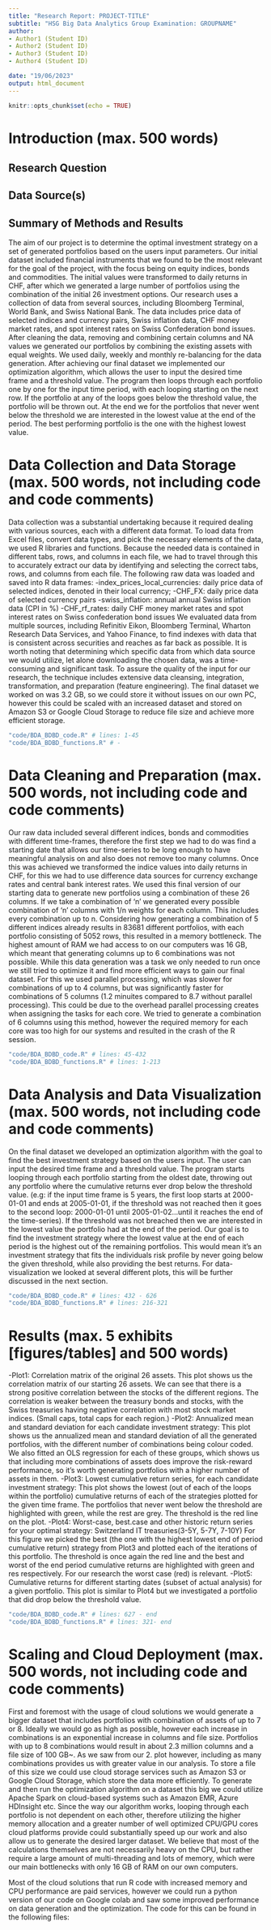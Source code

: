 ```yaml
---
title: "Research Report: PROJECT-TITLE"
subtitle: "HSG Big Data Analytics Group Examination: GROUPNAME"
author:
- Author1 (Student ID)
- Author2 (Student ID)
- Author3 (Student ID)
- Author4 (Student ID)

date: "19/06/2023"
output: html_document
---
```


```r
knitr::opts_chunk$set(echo = TRUE)
```

# Introduction (max. 500 words)

## Research Question

## Data Source(s)

## Summary of Methods and Results

The aim of our project is to determine the optimal investment strategy on a set of generated portfolios based on
the users input parameters. Our initial dataset included financial instruments that we found to be the most relevant
for the goal of the project, with the focus being on equity indices, bonds and commodities. The initial values were transformed to daily returns in CHF, after which we generated a large number of portfolios using the combination of the initial 26 investment options. 
Our research uses a collection of data from several sources, including Bloomberg Terminal, World Bank, and Swiss National Bank. The data includes price data of selected indices and currency pairs, Swiss inflation data, CHF money market rates, and spot interest rates on Swiss Confederation bond issues.
After cleaning the data, removing and combining certain columns and NA values we generated our portfolios by combining the existing assets with equal weights. We used daily, weekly and monthly re-balancing for the data generation. After achieving our final dataset we implemented our optimization algorithm, which allows the user to input the desired time frame and a threshold value. The program then loops through each portfolio one by one for the input time period, with each looping starting on the next row. If the portfolio at any of the loops goes below the threshold value, the portfolio will be thrown out. At the end we for the portfolios that never went below the threshold we are interested in the lowest value at the end of the period. The best performing portfolio is the one with the highest lowest value.




# Data Collection and Data Storage (max. 500 words, not including code and code comments)


<!-- Describe how you approach the data collection procedure. In your research setting, what were the challenges regarding collecting the raw data. How did you solve these challenges? How do you store the raw data and why?  -->

Data collection was a substantial undertaking because it required dealing with various sources, each with a different data format. To load data from Excel files, convert data types, and pick the necessary elements of the data, we used R libraries and functions. Because the needed data is contained in different tabs, rows, and columns in each file, we had to travel through this to accurately extract our data by identifying and selecting the correct tabs, rows, and columns from each file.
The following raw data was loaded and saved into R data frames:
-index_prices_local_currencies: daily price data of selected indices, denoted in their local currency;
-CHF_FX: daily price data of selected currency pairs
-swiss_inflation: annual annual Swiss inflation data (CPI in %)
-CHF_rf_rates: daily CHF money market rates and spot interest rates on Swiss confederation bond issues
We evaluated data from multiple sources, including Refinitiv Eikon, Bloomberg Terminal, Wharton Research Data Services, and Yahoo Finance, to find indexes with data that is consistent across securities and reaches as far back as possible. It is worth noting that determining which specific data from which data source we would utilize, let alone downloading the chosen data, was a time-consuming and significant task.
To assure the quality of the input for our research, the technique includes extensive data cleansing, integration, transformation, and preparation (feature engineering).
The final dataset we worked on was 3.2 GB, so we could store it without issues on our own PC, however this could be scaled with an increased dataset and stored on Amazon S3 or Google Cloud Storage to reduce file size and achieve more efficient storage.


```r

"code/BDA_BDBD_code.R" # lines: 1-45
"code/BDA_BDBD_functions.R" # -

```



# Data Cleaning and Preparation (max. 500 words, not including code and code comments)

<!-- Describe the challenges related to cleaning/filtering your raw data in order to prepare an analytic data set. What were the bottle necks (which tasks and which hardware resources)? How did you speed up/improve the data cleaning procedure for large amounts of data? Which tools/techniques did you use and how do these tools/techniques work?   -->

Our raw data included several different indices, bonds and commodities with different time-frames, therefore the first step we had to do was find a starting date that allows our time-series to be long enough to have meaningful analysis on and also does not remove too many columns. Once this was achieved we transformed the indice values into daily returns in CHF, for this we had to use difference data sources for currency exchange rates and central bank interest rates. We used this final version of our starting data to generate new portfolios using a combination of these 26 columns. If we take a combination of 'n' we generated every possible combination of 'n' columns with 1/n weights for each column. This includes every combination up to n. Considering how generating a combination of 5 different indices already results in 83681 different portfolios, with each portfolio consisting of 5052 rows, this resulted in a memory bottleneck. The highest amount of RAM we had access to on our computers was 16 GB, which meant that generating columns up to 6 combinations was not possible.
While this data generation was a task we only needed to run once we still tried to optimize it and find more efficient ways to gain our final dataset. For this we used parallel processing, which was slower for combinations of up to 4 columns, but was significantly faster for combinations of 5 columns (1.2 minuites compared to 8.7 without parallel processing). This could be due to the overhead parallel processing creates when assigning the tasks for each core. We tried to generate a combination of 6 columns using this method, however the required memory for each core was too high for our systems and resulted in the crash of the R session.


```r

"code/BDA_BDBD_code.R" # lines: 45-432
"code/BDA_BDBD_functions.R" # lines: 1-213

```



#  Data Analysis and Data Visualization (max. 500 words, not including code and code comments)

<!-- Explain how you analyzed the data (which method(s) were used and why). Then explain what the challenges were in implementing these analyses, given the large amount of data. Finally, explain which tools/techniques you have used in order to tackle these challenges. Make sure to briefly point out why you have chosen these tools/techniques and how they helped.   -->

On the final dataset we developed an optimization algorithm with the goal to find the best investment strategy based on the users input. The user can input the desired time frame and a threshold value. The program starts looping through each portfolio starting from the oldest date, throwing out any portfolio where the cumulative returns ever drop below the threshold value. (e.g: if the input time frame is 5 years, the first loop starts at 2000-01-01 and ends at 2005-01-01, if the threshold was not reached then it goes to the second loop: 2000-01-01 until 2005-01-02...until it reaches the end of the time-series). If the threshold was not breached then we are interested in the lowest value the portfolio had at the end of the period. Our goal is to find the investment strategy where the lowest value at the end of each period is the highest out of the remaining portfolios. This would mean it's an investment strategy that fits the individuals risk profile by never going below the given threshold, while also providing the best returns. 
For data-visualization we looked at several different plots, this will be further discussed in the next section.


```r


"code/BDA_BDBD_code.R" # lines: 432 - 626
"code/BDA_BDBD_functions.R" # lines: 216-321


```


# Results (max. 5 exhibits [figures/tables] and 500 words)


<!-- First, briefly summarize your main findings. Then, show up to 5 exhibits (tables and figures). Right below each table/figure, add table/figure-notes that describe what the reader sees in the corresponding table/figure. (Hint: have a look at empirical papers in the top Econ outlets like AER, QJE, Econometrica, etc. to get a feeling for how Economists write such notes.) -->

-Plot1: Correlation matrix of the original 26 assets.
This plot shows us the correlation matrix of our starting 26 assets. We can see that there is a strong positive correlation between the stocks of the different regions. The correlation is weaker between the treasury bonds and stocks, with the Swiss treasuries having negative correlation with most stock market indices. (Small caps, total caps for each region.)
-Plot2: Annualized mean and standard deviation for each candidate investment strategy:
This plot shows us the annualized mean and standard deviation of all the generated portfolios, with the different number of combinations being colour coded. We also fitted an OLS regression for each of these groups, which shows us that including more combinations of assets does improve the risk-reward performance, so it's worth generating portfolios with a higher number of assets in them.
-Plot3: Lowest cumulative return series, for each candidate investment strategy:
This plot shows the lowest (out of each of the loops within the portfolio) cumulative returns of each of the strategies plotted for the given time frame. The portfolios that never went below the threshold are highlighted with green, while the rest are grey. The threshold is the red line on the plot.
-Plot4: Worst-case, best.case and other historic return series for your optimal strategy: Switzerland IT treasuries(3-5Y, 5-7Y, 7-10Y)
For this figure we picked the best (the one with the highest lowest end of period cumulative return) strategy from Plot3 and plotted each of the iterations of this portfolio. The threshold is once again the red line and the best and worst of the end period cumulative returns are highlighted with green and res respectively. For our research the worst case (red) is relevant.
-Plot5: Cumulative returns for different starting dates (subset of actual analysis) for a given portfolio.
This plot is similar to Plot4 but we investigated a portfolio that did drop below the threshold value.



```r

"code/BDA_BDBD_code.R" # lines: 627 - end  
"code/BDA_BDBD_functions.R" # lines: 321- end

```




# Scaling and Cloud Deployment (max. 500 words, not including code and code comments)


<!-- Almost done! In this last section, suppose you have to re-run your data pipeline with substantially more data. Further suppose that you have access to cloud resources to scale up/scale out the different components of your pipeline. Briefly describe which cloud solutions you would use for which part of your analysis and explain why. Note: as in the explanations above, this part is also very project-specific. Some cloud solutions probably make sense for some projects but would be overkill in other projects, etc.  -->

First and foremost with the usage of cloud solutions we would generate a bigger dataset that includes portfolios with combination of assets of up to 7 or 8. Ideally we would go as high as possible, however each increase in combinations is an exponential increase in columns and file size. Portfolios with up to 8 combinations would result in about 2.3 million columns and a file size of 100 GB~. As we saw from our 2. plot however, including as many combinations provides us with greater value in our analysis.
To store a file of this size we could use cloud storage services such as Amazon S3 or Google Cloud Storage, which store the data more efficiently.
To generate and then run the optimization algorithm on a dataset this big we could utilize Apache Spark on cloud-based systems such as Amazon EMR, Azure HDInsight etc. 
Since the way our algorithm works, looping through each portfolio is not dependent on each other, therefore utilizing the higher memory allocation and a greater number of well optimized CPU/GPU cores cloud platforms provide could substantially speed up our work and also allow us to generate the desired larger dataset. We believe that most of the calculations themselves are not necessarily heavy on the CPU, but rather require a large amount of multi-threading and lots of memory, which were our main bottlenecks with only 16 GB of RAM on our own computers.

Most of the cloud solutions that run R code with increased memory and CPU performance are paid services, however we could run a python version of our code on Google colab and saw some improved performance on data generation and the optimization. The code for this can be found in the following files:


```python


```


